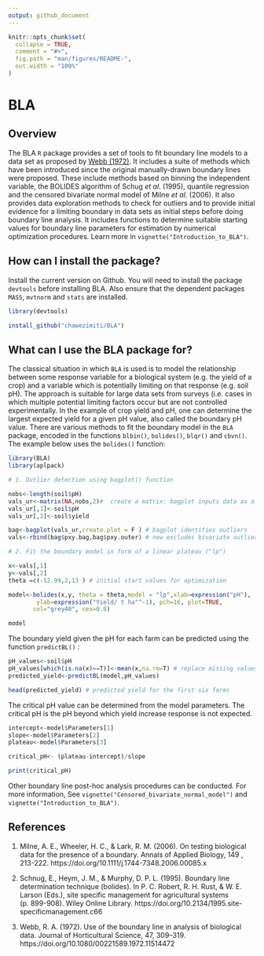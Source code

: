 ```yaml
---
output: github_document
---
```


<!-- README.md is generated from README.Rmd. Please edit that file -->

```r
knitr::opts_chunk$set(
  collapse = TRUE,
  comment = "#>",
  fig.path = "man/figures/README-",
  out.width = "100%"
)
```

# BLA

<!-- badges: start -->

<!-- badges: end -->

## Overview

The BLA `R` package provides a set of tools to fit boundary line models to a data set as proposed by [Webb (1972)](https://doi.org/10.1080/00221589.1972.11514472). It includes a suite of methods which have been introduced since the original manually-drawn boundary lines were proposed. These include methods based on binning the independent variable, the BOLIDES algorithm of Schug *et al*. (1995), quantile regression and the censored bivariate normal model of Milne *et al*. (2006). It also provides data exploration methods to check for outliers and to provide initial evidence for a limiting boundary in data sets as initial steps before doing boundary line analysis. It includes functions to determine suitable starting values for boundary line parameters for estimation by numerical optimization procedures. Learn more in `vignette("Introduction_to_BLA")`.

## How can I install the package?

Install the current version on Github. You will need to install the package `devtools` before installing BLA. Also ensure that the dependent packages `MASS`, `mvtnorm` and `stats` are installed.

```r
library(devtools)

install_github("chawezimiti/BLA")
```

## What can I use the BLA package for?

The classical situation in which `BLA` is used is to model the relationship between some response variable for a biological system (e.g. the yield of a crop) and a variable which is potentially limiting on that response (e.g. soil pH).  The approach is suitable for large data sets from surveys (i.e. cases in which multiple potential limiting factors occur but are not controlled experimentally. In the example of crop yield and pH, one can determine the largest expected yield for a given pH value, also called the boundary pH value. There are various methods to fit the boundary model in the `BLA` package, encoded in the functions `blbin()`, `bolides()`, `blqr()` and `cbvn()`. The example below uses the `bolides()` function:

```r
library(BLA)
library(aplpack)

# 1. Outlier detection using bagplot() function

nobs<-length(soil$pH) 
vals_ur<-matrix(NA,nobs,2)#  create a matrix: bagplot inputs data as a matrix
vals_ur[,1]<-soil$pH 
vals_ur[,2]<-soil$yield

bag<-bagplot(vals_ur,create.plot = F ) # bagplot identifies outliers
vals<-rbind(bag$pxy.bag,bag$pxy.outer) # new excludes bivariate outliers

# 2. Fit the boundary model in form of a linear plateau ("lp")

x<-vals[,1]
y<-vals[,2]
theta =c(-12.99,2,13 ) # initial start values for optimization

model<-bolides(x,y, theta = theta,model = "lp",xlab=expression("pH"), 
        ylab=expression("Yield/ t ha"^-1), pch=16, plot=TRUE,
       col="grey40", cex=0.8)

model

```

The boundary yield given the pH for each farm can be predicted using the function `predictBL()` :

```r
pH_values<-soil$pH
pH_values[which(is.na(x)==T)]<-mean(x,na.rm=T) # replace missing values with mean of pH
predicted_yield<-predictBL(model,pH_values)

head(predicted_yield) # predicted yield for the first six farms
```

The critical pH value can be determined from the model parameters. The critical pH is the pH beyond which yield increase response is not expected.

```r
intercept<-model$Parameters[1]
slope<-model$Parameters[2]
plateau<-model$Parameters[3]

critical_pH<- (plateau-intercept)/slope

print(critical_pH)
```

Other boundary line post-hoc analysis procedures can be conducted. For more information, See `vignette("Censored_bivariate_normal_model")` and `vignette("Introduction_to_BLA")`.

## References

1.  Milne, A. E., Wheeler, H. C., & Lark, R. M. (2006). On testing biological data for the presence of a boundary. Annals of Applied Biology, 149 , 213-222. https://doi.org/10.1111/j.1744-7348.2006.00085.x

2.  Schnug, E., Heym, J. M., & Murphy, D. P. L. (1995). Boundary line determination technique (bolides). In P. C. Robert, R. H. Rust, & W. E. Larson (Eds.), site specific management for agricultural systems (p. 899-908). Wiley Online Library. https://doi.org/10.2134/1995.site-specificmanagement.c66

3.  Webb, R. A. (1972). Use of the boundary line in analysis of biological data. Journal of Horticultural Science, 47, 309--319. https://doi.org/10.1080/00221589.1972.11514472
